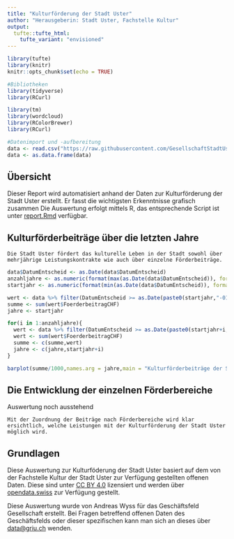 ```yaml
---
title: "Kulturförderung der Stadt Uster"
author: "Herausgeberin: Stadt Uster, Fachstelle Kultur"
output:
  tufte::tufte_html:
    tufte_variant: "envisioned"
---
```


```r
library(tufte)
library(knitr)
knitr::opts_chunk$set(echo = TRUE)

#Bibliotheken
library(tidyverse)
library(RCurl)

library(tm)
library(wordcloud)
library(RColorBrewer)
library(RCurl)

#Datenimport und -aufbereitung
data <- read.csv("https://raw.githubusercontent.com/GesellschaftStadtUster/kultur_foerderbeitrage/main/daten_kulturfoerderung_uster.csv")
data <- as.data.frame(data)

```

## Übersicht
Dieser Report wird automatisiert anhand der Daten zur Kulturförderung der Stadt Uster erstellt. Er fasst die wichtigsten Erkenntnisse grafisch zusammen  Die Auswertung erfolgt mittels R, das entsprechende Script ist unter [report.Rmd](https://github.com/GesellschaftStadtUster/kultur_foerderbeitrage/report.Rmd) verfügbar.

## Kulturförderbeiträge über die letzten Jahre
```marginfigure
Die Stadt Uster fördert das kulturelle Leben in der Stadt sowohl über mehrjährige Leistungskontrakte wie auch über einzelne Förderbeiträge.
```

```r
data$DatumEntscheid <- as.Date(data$DatumEntscheid)
anzahljahre <- as.numeric(format(max(as.Date(data$DatumEntscheid)), format="%Y")) - as.numeric(format(min(as.Date(data$DatumEntscheid)), format="%Y"))
startjahr <- as.numeric(format(min(as.Date(data$DatumEntscheid)), format="%Y"))

wert <- data %>% filter(DatumEntscheid >= as.Date(paste0(startjahr,"-01-01")) & DatumEntscheid <= as.Date(paste0(startjahr,"-12-31")))
summe <- sum(wert$FoerderbeitragCHF)
jahre <- startjahr

for(i in 1:anzahljahre){
  wert <- data %>% filter(DatumEntscheid >= as.Date(paste0(startjahr+i,"-01-01")) & DatumEntscheid <= as.Date(paste0(startjahr+i,"-12-31")))
  wert <- sum(wert$FoerderbeitragCHF)
  summe <- c(summe,wert)
  jahre <- c(jahre,startjahr+i)
}

barplot(summe/1000,names.arg = jahre,main = "Kulturförderbeiträge der Stadt Uster" ,ylab = "Förderbeitrag pro Jahr [in 1000 CHF]")

```

## Die Entwicklung der einzelnen Förderbereiche
Auswertung noch ausstehend
```marginfigure
Mit der Zuordnung der Beiträge nach Förderbereiche wird klar ersichtlich, welche Leistungen mit der Kulturförderung der Stadt Uster möglich wird.

```


## Grundlagen
Diese Auswertung zur Kulturföderung der Stadt Uster basiert auf dem von der Fachstelle Kultur der Stadt Uster zur Verfügung gestellten offenen Daten. Diese sind unter [CC BY 4.0](https://creativecommons.org/licenses/by/4.0/deed.de) lizensiert und werden über [opendata.swiss](#) zur Verfügung gestellt.

Diese Auswertung wurde von Andreas Wyss für das Geschäftsfeld Gesellschaft erstellt. Bei Fragen betreffend  offenen Daten des Geschäftsfelds oder dieser spezifischen kann man sich an dieses über [data@griu.ch](mailto:data@griu.ch) wenden.
